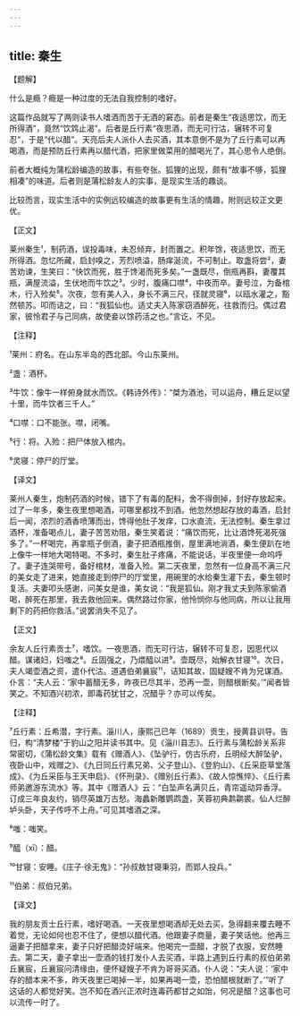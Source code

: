 ```yaml
---
---
---
```

title: 秦生
---




【题解】


什么是瘾？瘾是一种过度的无法自我控制的嗜好。

这篇作品就写了两则读书人嗜酒而苦于无酒的窘态。前者是秦生“夜适思饮，而无所得酒”，竟然“饮鸩止渴”。后者是丘行素“夜思酒，而无可行沽，辗转不可复忍”，于是“代以醋”。天亮后夫人派仆人去买酒，其本意倒不是为了丘行素可以再喝酒，而是预防丘行素再以醋代酒，把家里做菜用的醋喝光了，其心思令人绝倒。

前者大概纯为蒲松龄编造的故事，有些夸张。狐狸的出现，颇有“故事不够，狐狸相凑”的味道。后者则是蒲松龄友人的实事，是现实生活的趣谈。

比较而言，现实生活中的实例远较编造的故事更有生活的情趣，附则远较正文更优。


【正文】

莱州秦生¹，制药酒，误投毒味，未忍倾弃，封而置之。积年馀，夜适思饮，而无所得酒。忽忆所藏，启封嗅之，芳烈喷溢，肠痒涎流，不可制止。取盏将尝²，妻苦劝谏，生笑曰：“快饮而死，胜于馋渴而死多矣。”一盏既尽，倒瓶再斟，妻覆其瓶，满屋流溢，生伏地而牛饮之³。少时，腹痛口噤⁴，中夜而卒。妻号泣，为备棺木，行入殓矣⁵。次夜，忽有美人入，身长不满三尺，径就灵寝⁶，以瓯水灌之，豁然顿苏。叩而诘之，曰：“我狐仙也。适丈夫入陈家窃酒醉死，往救而归。偶过君家，彼怜君子与己同病，故使妾以馀药活之也。”言讫，不见。

【注释】


¹莱州：府名。在山东半岛的西北部。今山东莱州。

²盏：酒杯。

³牛饮：像牛一样俯身就水而饮。《韩诗外传》：“桀为酒池，可以运舟，糟丘足以望十里，而牛饮者三千人。”

⁴口噤：口不能张。噤，闭嘴。

⁵行：将。入殓：把尸体放入棺内。

⁶灵寝：停尸的厅堂。





【译文】


莱州人秦生，炮制药酒的时候，错下了有毒的配料，舍不得倒掉，封好存放起来。过了一年多，秦生夜里想喝酒，可哪里都找不到酒。他忽然想起存放的毒酒，启封后一闻，浓烈的酒香喷薄而出，馋得他肚子发痒，口水直流，无法控制。秦生拿过酒杯，准备喝点儿，妻子苦苦劝阻，秦生笑着说：“痛饮而死，比让酒馋死渴死强多了。”一杯喝完，再拿瓶子倒酒，妻子把酒瓶推倒，屋里满地淌酒，秦生便趴在地上像牛一样地大喝特喝。不多时，秦生肚子疼痛，不能说话，半夜里便一命呜呼了。妻子连哭带号，备好棺材，准备入殓。第二天夜里，忽然有一位身高不满三尺的美女走了进来，她直接走到停尸的厅堂里，用碗里的水给秦生灌下去，秦生顿时复活。夫妻叩头感谢，问美女是谁，美女说：“我是狐仙。刚才我丈夫到陈家偷酒喝，醉死在那里，我去救他回来。偶然路过你家，他怜悯你与他同病，所以让我用剩下的药把你救活。”说罢消失不见了。


【正文】

余友人丘行素贡士⁷，嗜饮。一夜思酒，而无可行沽，辗转不可复忍，因思代以醋。谋诸妇，妇嗤之⁸。丘固强之，乃煨醯以进⁹。壶既尽，始解衣甘寝¹⁰。次日，夫人竭壶酒之资，遣仆代沽。道遇伯弟襄宸¹¹，诘知其故，固疑嫂不肯为兄谋酒。仆言：“夫人云：‘家中蓄醋无多，昨夜已尽其半，恐再一壶，则醋根断矣。’”闻者皆笑之。不知酒兴初浓，即毒药犹甘之，况醋乎？亦可以传矣。

【注释】


⁷丘行素：丘希潜，字行素。淄川人，康熙己巳年（1689）贡生，授黄县训导。告归，构“清梦楼”于豹山之阳并读书其中。见《淄川县志》。丘行素与蒲松龄关系非常密切，《蒲松龄文集》载有《赠酒人》、《坠驴行，仿古乐府，丘明经大醉坠驴，夜卧山中，戏赠之》、《九日同丘行素兄弟、父子登山》、《登豹山》、《丘采臣草堂落成》、《为丘采臣与王天申启》、《怀刑录》、《赠别丘行素》、《故人惊憔悴》、《丘行素师弟邀游东流水》等。其中《赠酒人》云：“白坠声名满贝丘，青帘遥动异香浮。订成三年良友约，销尽英雄万古愁。海蠡新雕鹦鹉盏，芙蓉初典鹔鹴裘。仙人烂醉垆头卧，天子传呼不上舟。”可见其嗜酒之深。

⁸嗤：嗤笑。

⁹醯（xī）：醋。

¹⁰甘寝：安睡。《庄子·徐无鬼》：“孙叔敖甘寝秉羽，而郢人投兵。”

¹¹伯弟：叔伯兄弟。





【译文】


我的朋友贡士丘行素，嗜好喝酒。一天夜里想喝酒却无处去买，急得翻来覆去睡不着觉，无论如何也忍不住了，便想以醋代酒。他跟妻子商量，妻子笑话他。他再三逼妻子把醋拿来，妻子只好把醋烫好端来。他喝完一壶醋，才脱了衣服，安然睡去。第二天，妻子拿出一壶酒的钱打发仆人去买酒，半路上遇到丘行素的叔伯弟弟丘襄宸，丘襄宸问清缘由，便怀疑嫂子不肯为哥哥买酒。仆人说：“夫人说：‘家中存的醋本来不多，昨天夜里已喝掉一半，如果再喝一壶，恐怕醋根就断了。’”听了这话的人都觉好笑。岂不知在酒兴正浓时连毒药都甘之如饴，何况是醋？这事也可以流传一时了。